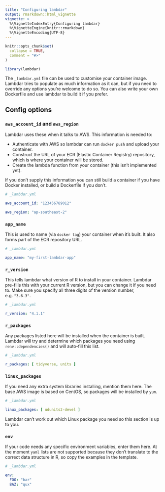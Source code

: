 ```yaml
---
title: "Configuring lambdar"
output: rmarkdown::html_vignette
vignette: >
  %\VignetteIndexEntry{Configuring lambdar}
  %\VignetteEngine{knitr::rmarkdown}
  %\VignetteEncoding{UTF-8}
---
```


```r
knitr::opts_chunk$set(
  collapse = TRUE,
  comment = "#>"
)
```

```r
library(lambdar)
```

The `_lambdar.yml` file can be used to customise your container image. Lambdar tries to populate as
much information as it can, but if you need to override any options you're welcome to do so. You
can also write your own Dockerfile and use lambdar to build it if you prefer.


## Config options


### `aws_account_id` and `aws_region`

Lambdar uses these when it talks to AWS. This information is needed to:

* Authenticate with AWS so lambdar can run `docker push` and upload your container.
* Construct the URL of your ECR (Elastic Container Registry) repository, which is where your
  container will be stored.
* Create the lambda function from your container (this isn't implemented yet).

If you don't supply this information you can still build a container if you have Docker installed,
or build a Dockerfile if you don't.

``` yaml
# _lambdar.yml

aws_account_id: "123456789012"

aws_region: "ap-southeast-2"
```


### `app_name`

This is used to name (via `docker tag`) your container when it's built. It also forms part of the
ECR repository URL.

``` yaml
# _lambdar.yml

app_name: "my-first-lambdar-app"
```


### `r_version`

This tells lambdar what version of R to install in your container. Lambdar pre-fills this with your
current R version, but you can change it if you need to. Make sure you specify all three digits of
the version number, e.g. `"3.6.3"`.

``` yaml
# _lambdar.yml

r_version: "4.1.1"
```


### `r_packages`

Any packages listed here will be installed when the container is built. Lambdar will try and
determine which packages you need using `renv::dependencies()` and will auto-fill this list.

``` yaml
# _lambdar.yml

r_packages: [ tidyverse, units ]
```

### `linux_packages`

If you need any extra system libraries installing, mention them here. The base AWS image is based on
CentOS, so packages will be installed by `yum`.

``` yaml
# _lambdar.yml

linux_packages: [ udunits2-devel ]
```

Lambdar can't work out which Linux package you need so this section is up to you.


### `env`

If your code needs any specific environment variables, enter them here. At the moment `yaml` lists
are not supported because they don't translate to the correct data structure in R, so copy the
examples in the template.

``` yaml
# _lambdar.yml

env:
  FOO: "bar"
  BAZ: "qux"
```
